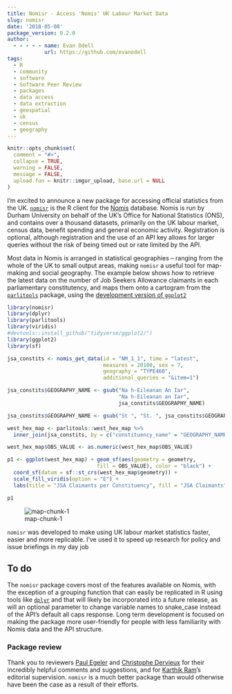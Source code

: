```yaml
---
title: Nomisr - Access 'Nomis' UK Labour Market Data
slug: nomisr
date: '2018-05-08'
package_version: 0.2.0
author:
  - - - - - name: Evan Odell
            url: https://github.com/evanodell
tags:
  - R
  - community
  - software
  - Software Peer Review
  - packages
  - data access
  - data extraction
  - geospatial
  - uk
  - census
  - geography
---
```


```r
knitr::opts_chunk$set(
  comment = "#>",
  collapse = TRUE,
  warning = FALSE,
  message = FALSE,
  upload.fun = knitr::imgur_upload, base.url = NULL
)
```


I'm excited to announce a new package for accessing official statistics from the UK. [`nomisr`](https://github.com/ropensci/nomisr) is the R client for the [Nomis](https://www.nomisweb.co.uk/) database. Nomis is run by Durham University on behalf of the UK's Office for National Statistics (ONS), and contains over a thousand datasets, primarily on the UK labour market, census data, benefit spending and general economic activity. Registration is optional, although registration and the use of an API key allows for larger queries without the risk of being timed out or rate limited by the API.

Most data in Nomis is arranged in statistical geographies -- ranging from the whole of the UK to small output areas, making `nomisr` a useful tool for map-making and social geography. The example below shows how to retrieve the latest data on the number of Job Seekers Allowance claimants in each parliamentary constitutency, and maps them onto a cartogram from the [`parlitools`](https://cran.r-project.org/package=parlitools) package, using the [development version of `ggplot2`](http://github.com/tidyverse/ggplot2/)


```r
library(nomisr)
library(dplyr)
library(parlitools)
library(viridis)
#devtools::install_github("tidyverse/ggplot2/")
library(ggplot2)
library(sf)

jsa_constits <- nomis_get_data(id = "NM_1_1", time = "latest", 
                               measures = 20100, sex = 7,
                               geography = "TYPE460", 
                               additional_queries = "&item=1")

jsa_constits$GEOGRAPHY_NAME <- gsub("Na h-Eileanan An Iar", 
                                    "Na h-Eileanan an Iar", 
                                    jsa_constits$GEOGRAPHY_NAME)

jsa_constits$GEOGRAPHY_NAME <- gsub("St ", "St. ", jsa_constits$GEOGRAPHY_NAME)

west_hex_map <- parlitools::west_hex_map %>% 
  inner_join(jsa_constits, by = c("constituency_name" = "GEOGRAPHY_NAME"))

west_hex_map$OBS_VALUE <- as.numeric(west_hex_map$OBS_VALUE)

p1 <- ggplot(west_hex_map) + geom_sf(aes(geometry = geometry, 
                             fill = OBS_VALUE), color = "black") +
  coord_sf(datum = sf::st_crs(west_hex_map$geometry)) +
  scale_fill_viridis(option = "E") + 
  labs(title = "JSA Claimants per Constituency", fill = "JSA Claimants")

p1

```

![map-chunk-1](https://i.imgur.com/x0e4ZXf.png)

`nomisr` was developed to make using UK labour market statistics faster, easier and more replicable. I've used it to speed up research for policy and issue briefings in my day job 

## To do

The `nomisr` package covers most of the features available on Nomis, with the exception of a grouping function that can easily be replicated in R using tools like [`dplyr`](https://cran.r-project.org/package=dplyr) and that will likely be incorporated into a future release, as will an optional parameter to change variable names to snake_case instead of the API's default all caps response. Long term development is focused on making the package more user-friendly for people with less familiarity with Nomis data and the API structure.

### Package review

Thank you to reviewers [Paul Egeler](https://github.com/pegeler) and [Christophe Dervieux](https://github.com/cderv) for their incredibly helpful comments and suggestions, and for [Karthik Ram](https://github.com/karthik)'s editorial supervision. `nomisr` is a much better package than would otherwise have been the case as a result of their efforts.


